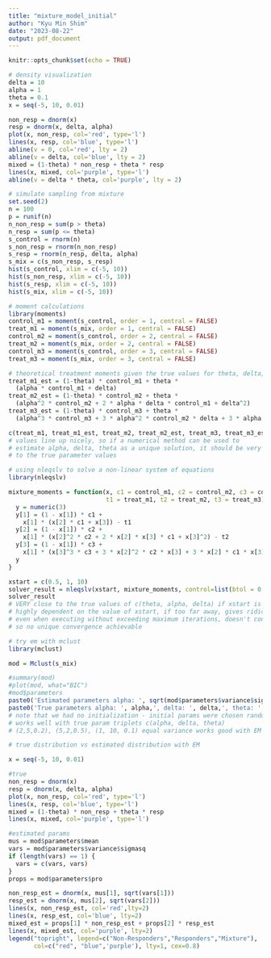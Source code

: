 ```yaml
---
title: "mixture_model_initial"
author: "Kyu Min Shim"
date: "2023-08-22"
output: pdf_document
---
```


```r
knitr::opts_chunk$set(echo = TRUE)
```

```r
# density visualization
delta = 10
alpha = 1
theta = 0.1
x = seq(-5, 10, 0.01)

non_resp = dnorm(x)
resp = dnorm(x, delta, alpha)
plot(x, non_resp, col='red', type='l')
lines(x, resp, col='blue', type='l')
abline(v = 0, col='red', lty = 2)
abline(v = delta, col='blue', lty = 2)
mixed = (1-theta) * non_resp + theta * resp
lines(x, mixed, col='purple', type='l')
abline(v = delta * theta, col='purple', lty = 2)

```
```r
# simulate sampling from mixture
set.seed(2)
n = 100
p = runif(n)
n_non_resp = sum(p > theta)
n_resp = sum(p <= theta)
s_control = rnorm(n)
s_non_resp = rnorm(n_non_resp)
s_resp = rnorm(n_resp, delta, alpha)
s_mix = c(s_non_resp, s_resp)
hist(s_control, xlim = c(-5, 10))
hist(s_non_resp, xlim = c(-5, 10))
hist(s_resp, xlim = c(-5, 10))
hist(s_mix, xlim = c(-5, 10))
```

```r
# moment calculations
library(moments)
control_m1 = moment(s_control, order = 1, central = FALSE)
treat_m1 = moment(s_mix, order = 1, central = FALSE)
control_m2 = moment(s_control, order = 2, central = FALSE)
treat_m2 = moment(s_mix, order = 2, central = FALSE)
control_m3 = moment(s_control, order = 3, central = FALSE)
treat_m3 = moment(s_mix, order = 3, central = FALSE)

# theoretical treatment moments given the true values for theta, delta, alpha
treat_m1_est = (1-theta) * control_m1 + theta * 
  (alpha * control_m1 + delta)
treat_m2_est = (1-theta) * control_m2 + theta * 
  (alpha^2 * control_m2 + 2 * alpha * delta * control_m1 + delta^2)
treat_m3_est = (1-theta) * control_m3 + theta * 
  (alpha^3 * control_m3 + 3 * alpha^2 * control_m2 * delta + 3 * alpha * control_m1 * delta^2 + delta^3)

c(treat_m1, treat_m1_est, treat_m2, treat_m2_est, treat_m3, treat_m3_est)
# values line up nicely, so if a numerical method can be used to 
# estimate alpha, delta, theta as a unique solution, it should be very close 
# to the true parameter values 
```

```r
# using nleqslv to solve a non-linear system of equations
library(nleqslv)

mixture_moments = function(x, c1 = control_m1, c2 = control_m2, c3 = control_m3,
                           t1 = treat_m1, t2 = treat_m2, t3 = treat_m3) {
  y = numeric(3)
  y[1] = (1 - x[1]) * c1 + 
    x[1] * (x[2] * c1 + x[3]) - t1
  y[2] = (1 - x[1]) * c2 + 
    x[1] * (x[2]^2 * c2 + 2 * x[2] * x[3] * c1 + x[3]^2) - t2
  y[3] = (1 - x[1]) * c3 + 
    x[1] * (x[3]^3 * c3 + 3 * x[2]^2 * c2 * x[3] + 3 * x[2] * c1 * x[3]^2 + x[3]^3) - t3
  y
}

xstart = c(0.5, 1, 10)
solver_result = nleqslv(xstart, mixture_moments, control=list(btol = 0.0001, maxit = 400), jacobian = TRUE, method = "Broyden")
solver_result
# VERY close to the true values of c(theta, alpha, delta) if xstart is near true values
# highly dependent on the value of xstart, if too far away, gives ridiculous results
# even when executing without exceeding maximum iterations, doesn't converge near true param if the starting values are far off
# so no unique convergence achievable 
```

```r
# try em with mclust
library(mclust)

mod = Mclust(s_mix)

```

```r
#summary(mod)
#plot(mod, what="BIC")
#mod$parameters
paste0('Estimated parameters alpha: ', sqrt(mod$parameters$variance$sigmasq[2]),', delta: ', mod$parameters$mean[2],', theta: ', mod$parameters$pro[2])
paste0('True parameters alpha: ', alpha,', delta: ', delta,', theta: ', theta)
# note that we had no initialization - initial params were chosen randomly
# works well with true param triplets c(alpha, delta, theta)
# (2,5,0.2), (5,2,0.5), (1, 10, 0.1) equal variance works good with EM algorithm too 
```
```R
# true distribution vs estimated distribution with EM

x = seq(-5, 10, 0.01)

#true
non_resp = dnorm(x)
resp = dnorm(x, delta, alpha)
plot(x, non_resp, col='red', type='l')
lines(x, resp, col='blue', type='l')
mixed = (1-theta) * non_resp + theta * resp
lines(x, mixed, col='purple', type='l')

#estimated params
mus = mod$parameters$mean
vars = mod$parameters$variance$sigmasq
if (length(vars) == 1) {
  vars = c(vars, vars)
}
props = mod$parameters$pro

non_resp_est = dnorm(x, mus[1], sqrt(vars[1]))
resp_est = dnorm(x, mus[2], sqrt(vars[2]))
lines(x, non_resp_est, col='red',lty=2)
lines(x, resp_est, col='blue', lty=2)
mixed_est = props[1] * non_resp_est + props[2] * resp_est
lines(x, mixed_est, col='purple', lty=2)
legend("topright", legend=c("Non-Responders","Responders","Mixture"),
       col=c("red", "blue",'purple'), lty=1, cex=0.8)

```


